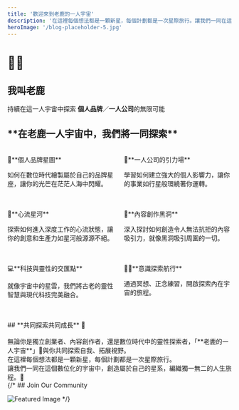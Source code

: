 ```yaml
---
title: '歡迎來到老鹿的一人宇宙'
description: '在這裡每個想法都是一顆新星，每個計劃都是一次星際旅行。讓我們一同在這個數位化的宇宙中，創造屬於自己的星系，編織獨一無二的人生旅程。'
heroImage: '/blog-placeholder-5.jpg'
---
```


# 🚀✨
## **我叫老鹿**
持續在這一人宇宙中探索  **個人品牌**／**一人公司**的無限可能 


<h2 fetchPriority="high"> **在老鹿一人宇宙中，我們將一同探索**</h2>
<br/>
<div style="display: flex; justify-content: space-between;" >
  <div style="width: 48%;" fetchPriority="high">
     🌟**個人品牌星圖** <br/><p style="font-weight: 100;">如何在數位時代繪製屬於自己的品牌星座，讓你的光芒在茫茫人海中閃耀。</p><br/><br/>
     💫**心流星河** <br/><p style="font-weight: 100;">探索如何進入深度工作的心流狀態，讓你的創意和生產力如星河般源源不絕。</p><br/><br/>
     💻**科技與靈性的交匯點** <br/><p style="font-weight: 100;">就像宇宙中的星雲，我們將古老的靈性智慧與現代科技完美融合。</p><br/><br/>
  </div>
  <div style="width: 48%;" fetchPriority="high">
     🧲**一人公司的引力場** <br/><p style="font-weight: 100;">學習如何建立強大的個人影響力，讓你的事業如行星般環繞著你運轉。</p><br/><br/>
     📝**內容創作黑洞** <br/><p style="font-weight: 100;">深入探討如何創造令人無法抗拒的內容吸引力，就像黑洞吸引周圍的一切。</p><br/><br/>
     🧘‍♂️**意識探索航行** <br/><p style="font-weight: 100;">通過冥想、正念練習，開啟探索內在宇宙的旅程。</p><br/><br/>
  </div>
</div>
<div style="width: 100%;">
## **共同探索共同成長** 🌱 <br/>
<br/>
無論你是獨立創業者、內容創作者，還是數位時代中的靈性探索者，「**老鹿的一人宇宙**」🦌與你共同探索自我、拓展視野。<br/>
在這裡每個想法都是一顆新星，每個計劃都是一次星際旅行。<br/>
讓我們一同在這個數位化的宇宙中，創造屬於自己的星系，編織獨一無二的人生旅程。🚀<br/>
</div>
{/* 
## Join Our Community

![Featured Image](/blog-placeholder-1.jpg) */}


